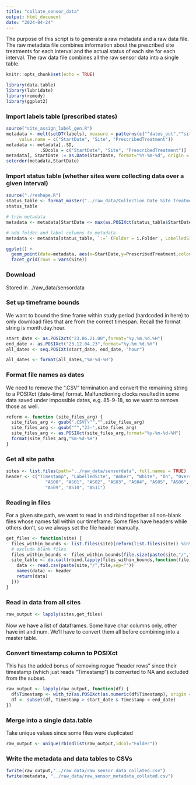```yaml
---
title: "collate_sensor_data"
output: html_document
date: "2024-04-24"
---
```


The purpose of this script is to generate a raw metadata and a raw data file. The raw metadata file combines information about the prescribed site treatments for each interval and the actual status of each site for each interval. The raw data file combines all the raw sensor data into a single table.


```r
knitr::opts_chunk$set(echo = TRUE)
```

```r
library(data.table)
library(lubridate)
library(remedy)
library(ggplot2)
```

### Import labels table (prescribed states)
```r
source("site_assign_label_gen.R")
metadata <- melt(setDT(labels), measure = patterns(c("^dates_out","^sites","^site_settings")),
     value.name = c("StartDate", "Site", "PrescribedTreatment"))
metadata <- metadata[,.SD,
             .SDcols = c("StartDate", "Site", "PrescribedTreatment")]
metadata[, StartDate := as.Date(StartDate, format="%Y-%m-%d", origin = "1970-01-01",tz="PST"),]
setorder(metadata,StartDate)
```

### Import status table (whether sites were collecting data over a given interval)
```r
source("./reshape.R")
status_table <- format_master("../raw_data/Collection Date Site Treatment and Notes(LongFormat).csv")
status_table

# trim metadata
metadata <- metadata[StartDate <= max(as.POSIXct(status_table$StartDate,origin="1970-01-01",tz="PST"))]

# add folder and label columns to metadata
metadata <- metadata[status_table, `:=` (Folder = i.Folder , LabelledSite = i.Label), on = .(StartDate,Site)]

ggplot() +
  geom_point(data=metadata, aes(x=StartDate,y=PrescribedTreatment,colour=as.factor(PrescribedTreatment))) +
  facet_grid(rows = vars(Site))
```

### Download
Stored in ../raw_data/sensordata

### Set up timeframe bounds
We want to bound the time frame within study period (hardcoded in here) to only download files that are from the correct timespan. Recall the format string is month.day.hour.
```r
start_date <- as.POSIXct("23.06.21.00",format="%y.%m.%d.%H")
end_date <- as.POSIXct("23.12.04.23",format="%y.%m.%d.%H")
all_dates <- seq.POSIXt(start_date, end_date, "hour")

all_dates <- format(all_dates,"%m-%d-%H")
```

### Format file names as dates
We need to remove the ".CSV" termination and convert the remaining string to a POSIXct (date-time) format. Malfunctioning clocks resulted in some data saved under impossible dates, e.g. 85-9-18, so we want to remove those as well.

```r
reform <- function (site_files_arg) {
  site_files_arg <- gsub(".CSV|\"","",site_files_arg)
  site_files_arg <- gsub("^","23-",site_files_arg)
  site_files_arg <- as.POSIXct(site_files_arg,format="%y-%m-%d-%H")
  format(site_files_arg,"%m-%d-%H")
}
```

### Get all site paths
```r
sites <- list.files(path="../raw_data/sensordata", full.names = TRUE)
header <- c("Timestamp", "LabelledSite", "Amber", "White", "On", "Override", "Intensity",
               "AS00", "AS01", "AS02", "AS03", "AS04", "AS05", "AS06", "AS07", "AS08",
               "AS09", "AS10", "AS11")
```

### Reading in files
For a given site path, we want to read in and rbind together all non-blank files whose names fall within our timeframe. Some files have headers while others don't, so we always set the file header manually.
```r
get_files <- function(site) {
  files_within_bounds <- list.files(site)[reform(list.files(site)) %in% all_dates]
  # exclude blank files
  files_within_bounds <- files_within_bounds[file.size(paste(site,"/",files_within_bounds,sep=""))>0]
  site_table <- do.call(rbind,lapply(files_within_bounds,function(file) {
    data <- read.csv(paste(site,"/",file,sep=""))
    names(data) <- header
    return(data)
  }))
}
```

### Read in data from all sites
```r
raw_output <- lapply(sites,get_files)
```

Now we have a list of dataframes. Some have char columns only, other have int and num. We'll have to convert them all before combining into a master table.

### Convert timestamp column to POSIXct
This has the added bonus of removing rogue "header rows" since their timestamp (which just reads "Timestamp") is converted to NA and excluded from the subset.

```r
raw_output <- lapply(raw_output, function(df) {
  df$Timestamp <- with_tz(as.POSIXct(as.numeric(df$Timestamp), origin = "1970-01-01"), "PST")
  df <- subset(df, Timestamp > start_date & Timestamp < end_date)
})
```

### Merge into a single data.table
Take unique values since some files were duplicated
```r
raw_output <- unique(rbindlist(raw_output,idcol="Folder"))
```

### Write the metadata and data tables to CSVs
```r
fwrite(raw_output,"../raw_data/raw_sensor_data_collated.csv")
fwrite(metadata, "../raw_data/raw_sensor_metadata_collated.csv")
```
